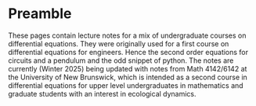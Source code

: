 
# Preamble {.unnumbered}

These pages contain lecture notes for a mix of undergraduate courses on differential equations.  They were originally used for a first course on differential equations for engineers.  Hence the second order equations for circuits and a pendulum and the odd snippet of python.  The notes are currently (Winter 2025) being updated with notes from Math 4142/6142 at the University of New Brunswick, which is intended as a second course in differential equations for upper level undergraduates in mathematics and graduate students with an interest in ecological dynamics.

